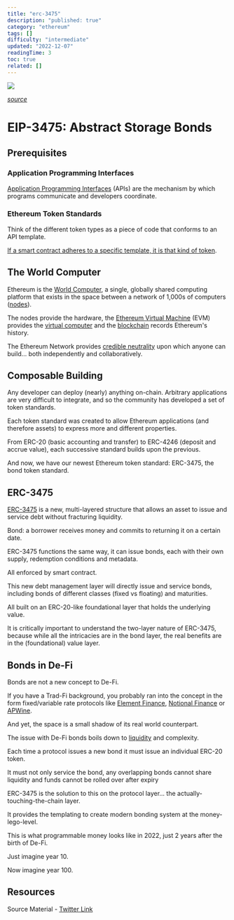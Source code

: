 ```yaml
---
title: "erc-3475"
description: "published: true"
category: "ethereum"
tags: []
difficulty: "intermediate"
updated: "2022-12-07"
readingTime: 3
toc: true
related: []
---
```


![](/images/erc-3475-banner.jpeg)

[*source*](https://igaming.org/crypto/ethereum-overtakes-platinum-and-continues-its-rise-as-the-european-union-sells-ethereum-bonds/)

# EIP-3475: Abstract Storage Bonds

## Prerequisites

### Application Programming Interfaces

[Application Programming Interfaces](/concepts/api) (APIs) are the mechanism by which programs communicate and developers coordinate. 

### Ethereum Token Standards

Think of the different token types as a piece of code that conforms to an API template. 

[If a smart contract adheres to a specific template, it is that kind of token](/ethereum/token-standards).

## The World Computer

Ethereum is the [World Computer](https://inevitableeth.com/home/ethereum/world-computer), a single, globally shared computing platform that exists in the space between a network of 1,000s of computers ([nodes](https://inevitableeth.com/home/ethereum/node)). 

The nodes provide the hardware, the [Ethereum Virtual Machine](https://inevitableeth.com/home/ethereum/evm) (EVM) provides the [virtual computer](https://inevitableeth.com/home/concepts/virtual-machine) and the [blockchain](https://inevitableeth.com/home/ethereum/blockchain) records Ethereum's history.

The Ethereum Network provides [credible neutrality](/concepts/credible-neutrality) upon which anyone can build... both independently and collaboratively.

## Composable Building

Any developer can deploy (nearly) anything on-chain. Arbitrary applications are very difficult to integrate, and so the community has developed a set of token standards.

Each token standard was created to allow Ethereum applications (and therefore assets) to express more and different properties.

From ERC-20 (basic accounting and transfer) to ERC-4246 (deposit and accrue value), each successive standard builds upon the previous.

And now, we have our newest Ethereum token standard: ERC-3475, the bond token standard.

## ERC-3475

[ERC-3475](https://eips.ethereum.org/EIPS/eip-3475) is a new, multi-layered structure that allows an asset to issue and service debt without fracturing liquidity.

Bond: a borrower receives money and commits to returning it on a certain date. 

ERC-3475 functions the same way, it can issue bonds, each with their own supply, redemption conditions and metadata. 

All enforced by smart contract.

This new debt management layer will directly issue and service bonds, including bonds of different classes (fixed vs floating) and maturities. 

All built on an ERC-20-like foundational layer that holds the underlying value.

It is critically important to understand the two-layer nature of ERC-3475, because while all the intricacies are in the bond layer, the real benefits are in the (foundational) value layer.

## Bonds in De-Fi

Bonds are not a new concept to De-Fi. 

If you have a Trad-Fi background, you probably ran into the concept in the form fixed/variable rate protocols like [Element Finance](https://www.element.fi/), [Notional Finance](https://www.notional.finance/) or [APWine](https://www.apwine.fi/).

And yet, the space is a small shadow of its real world counterpart.

The issue with De-Fi bonds boils down to [liquidity](/concepts/liquidity) and complexity. 

Each time a protocol issues a new bond it must issue an individual ERC-20 token.

It must not only service the bond, any overlapping bonds cannot share liquidity and funds cannot be rolled over after expiry

ERC-3475 is the solution to this on the protocol layer... the actually-touching-the-chain layer. 

It provides the templating to create modern bonding system at the money-lego-level.

This is what programmable money looks like in 2022, just 2 years after the birth of De-Fi.

Just imagine year 10.

Now imagine year 100.

## Resources

Source Material - [Twitter Link](https://twitter.com/logarithmicrex/status/1566519615273836544)

